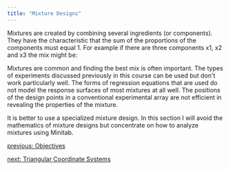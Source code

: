 ---
title: "Mixture Designs"
---

Mixtures are created by combining several ingredients (or components). They have the characteristic that the sum of the proportions of the components must equal 1. For example if there are three components x1, x2 and x3 the mix might be:

Mixtures are common and finding the best mix is often important. The types of experiments discussed previously in this course can be used but don\'t work particularly well. The forms of regression equations that are used do not model the response surfaces of most mixtures at all well. The positions of the design points in a conventional experimental array are not efficient in revealing the properties of the mixture.

It is better to use a specialized mixture design. In this section I will avoid the mathematics of mixture designs but concentrate on how to analyze mixtures using Minitab.

[previous: Objectives](Objectives.qmd)

[next: Triangular Coordinate Systems](TriangularCoordinateSystems.qmd)
